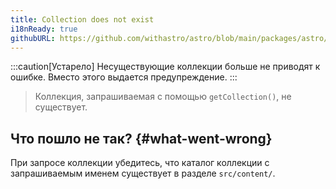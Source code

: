 ```yaml
---
title: Collection does not exist
i18nReady: true
githubURL: https://github.com/withastro/astro/blob/main/packages/astro/src/core/errors/errors-data.ts
---
```


:::caution[Устарело]
Несуществующие коллекции больше не приводят к ошибке. Вместо этого выдается предупреждение.
:::

> Коллекция, запрашиваемая с помощью `getCollection()`, не существует.

## Что пошло не так? \{#what-went-wrong\}

При запросе коллекции убедитесь, что каталог коллекции с запрашиваемым именем существует в разделе `src/content/`.